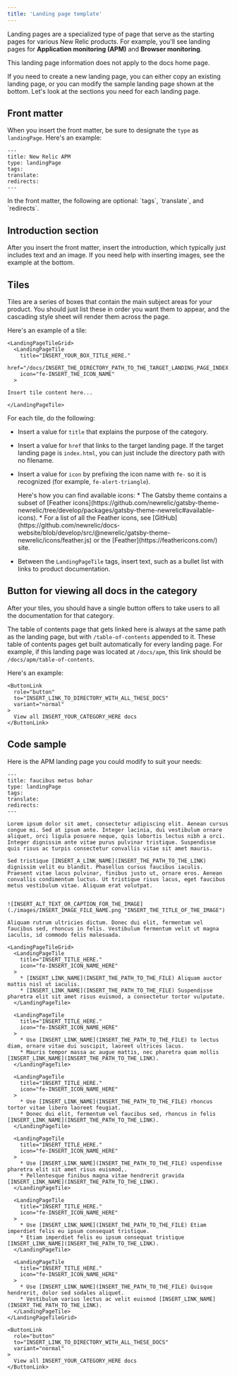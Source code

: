 ```yaml
---
title: 'Landing page template'
---
```


Landing pages are a specialized type of page that serve as the starting pages for various New Relic products. For example, you'll see landing pages for **Application monitoring (APM)** and **Browser monitoring**. 

<Callout variant="tip">
  This landing page information does not apply to the docs home page.
</Callout>


If you need to create a new landing page, you can either copy an existing landing page, or you can modify the sample landing page shown at the bottom. Let's look at the sections you need for each landing page.

## Front matter

When you insert the front matter, be sure to designate the `type` as `landingPage`. Here's an example:

```
---
title: New Relic APM
type: landingPage
tags:
translate:
redirects:
---
```

<Callout variant="tip">
 In the front matter, the following are optional: `tags`, `translate`, and `redirects`. 
</Callout>

## Introduction section

After you insert the front matter, insert the introduction, which typically just includes text and an image. If you need help with inserting images, see the example at the bottom.

## Tiles

Tiles are a series of boxes that contain the main subject areas for your product. You should just list these in order you want them to appear, and the cascading style sheet will render them across the page.

Here's an example of a tile: 

```
<LandingPageTileGrid>
  <LandingPageTile
    title="INSERT_YOUR_BOX_TITLE_HERE."
    href="/docs/INSERT_THE_DIRECTORY_PATH_TO_THE_TARGET_LANDING_PAGE_INDEX.HTML"
    icon="fe-INSERT_THE_ICON_NAME"
  >

Insert tile content here...

</LandingPageTile>
```
For each tile, do the following:

* Insert a value for `title` that explains the purpose of the category.
* Insert a value for `href` that links to the target landing page. If the target landing page is `index.html`, you can just include the directory path with no filename.
* Insert a value for `icon` by prefixing the icon name with `fe-` so it is recognized (for example, `fe-alert-triangle`).

  <Callout variant="tip">
  Here's how you can find available icons:
  * The Gatsby theme contains a subset of [Feather icons](https://github.com/newrelic/gatsby-theme-newrelic/tree/develop/packages/gatsby-theme-newrelic#available-icons).
  * For a list of all the Feather icons, see [GitHub](https://github.com/newrelic/docs-website/blob/develop/src/@newrelic/gatsby-theme-newrelic/icons/feather.js) or the [Feather](https://feathericons.com/) site.
  </Callout>
* Between the `LandingPageTile` tags, insert text, such as a bullet list with links to product documentation.

## Button for viewing all docs in the category

After your tiles, you should have a single button offers to take users to all the documentation for that category. 

The table of contents page that gets linked here is always at the same path as the landing page, but with `/table-of-contents` appended to it. These table of contents pages get built automatically for every landing page. For example, if this landing page was located at `/docs/apm`, this link should be `/docs/apm/table-of-contents`.

Here's an example:

```
<ButtonLink
  role="button"
  to="INSERT_LINK_TO_DIRECTORY_WITH_ALL_THESE_DOCS"
  variant="normal"
>
  View all INSERT_YOUR_CATEGORY_HERE docs
</ButtonLink>
```

## Code sample

Here is the APM landing page you could modify to suit your needs:

```
---
title: faucibus metus bohar
type: landingPage
tags:
translate:
redirects:
---

Lorem ipsum dolor sit amet, consectetur adipiscing elit. Aenean cursus congue mi. Sed at ipsum ante. Integer lacinia, dui vestibulum ornare aliquet, orci ligula posuere neque, quis lobortis lectus nibh a orci. Integer dignissim ante vitae purus pulvinar tristique. Suspendisse quis risus ac turpis consectetur convallis vitae sit amet mauris.

Sed tristique [INSERT_A_LINK_NAME](INSERT_THE_PATH_TO_THE_LINK) dignissim velit eu blandit. Phasellus cursus faucibus iaculis. Praesent vitae lacus pulvinar, finibus justo ut, ornare eros. Aenean convallis condimentum luctus. Ut tristique risus lacus, eget faucibus metus vestibulum vitae. Aliquam erat volutpat.


![INSERT_ALT_TEXT_OR_CAPTION_FOR_THE_IMAGE](./images/INSERT_IMAGE_FILE_NAME.png "INSERT_THE_TITLE_OF_THE_IMAGE")

Aliquam rutrum ultricies dictum. Donec dui elit, fermentum vel faucibus sed, rhoncus in felis. Vestibulum fermentum velit ut magna iaculis, id commodo felis malesuada.

<LandingPageTileGrid>
  <LandingPageTile
    title="INSERT_TITLE_HERE."
    icon="fe-INSERT_ICON_NAME_HERE"
  >
    * [INSERT_LINK_NAME](INSERT_THE_PATH_TO_THE_FILE) Aliquam auctor mattis nisl ut iaculis.
    * [INSERT_LINK_NAME](INSERT_THE_PATH_TO_THE_FILE) Suspendisse pharetra elit sit amet risus euismod, a consectetur tortor vulputate. 
  </LandingPageTile>

  <LandingPageTile
    title="INSERT_TITLE_HERE."
    icon="fe-INSERT_ICON_NAME_HERE"
  >
    * Use [INSERT_LINK_NAME](INSERT_THE_PATH_TO_THE_FILE) to lectus diam, ornare vitae dui suscipit, laoreet ultrices lacus.
    * Mauris tempor massa ac augue mattis, nec pharetra quam mollis [INSERT_LINK_NAME](INSERT_THE_PATH_TO_THE_LINK).
  </LandingPageTile>

  <LandingPageTile
    title="INSERT_TITLE_HERE."
    icon="fe-INSERT_ICON_NAME_HERE"
  >
    * Use [INSERT_LINK_NAME](INSERT_THE_PATH_TO_THE_FILE) rhoncus tortor vitae libero laoreet feugiat.
    * Donec dui elit, fermentum vel faucibus sed, rhoncus in felis [INSERT_LINK_NAME](INSERT_THE_PATH_TO_THE_LINK).
  </LandingPageTile>

  <LandingPageTile
    title="INSERT_TITLE_HERE."
    icon="fe-INSERT_ICON_NAME_HERE"
  >
    * Use [INSERT_LINK_NAME](INSERT_THE_PATH_TO_THE_FILE) uspendisse pharetra elit sit amet risus euismod,.
    * Pellentesque finibus magna vitae hendrerit gravida [INSERT_LINK_NAME](INSERT_THE_PATH_TO_THE_LINK).
  </LandingPageTile>

  <LandingPageTile
    title="INSERT_TITLE_HERE."
    icon="fe-INSERT_ICON_NAME_HERE"
  >
    * Use [INSERT_LINK_NAME](INSERT_THE_PATH_TO_THE_FILE) Etiam imperdiet felis eu ipsum consequat tristique.
    * Etiam imperdiet felis eu ipsum consequat tristique [INSERT_LINK_NAME](INSERT_THE_PATH_TO_THE_LINK).
  </LandingPageTile>

  <LandingPageTile
    title="INSERT_TITLE_HERE."
    icon="fe-INSERT_ICON_NAME_HERE"
  >
    * Use [INSERT_LINK_NAME](INSERT_THE_PATH_TO_THE_FILE) Quisque hendrerit, dolor sed sodales aliquet.
    * Vestibulum varius lectus ac velit euismod [INSERT_LINK_NAME](INSERT_THE_PATH_TO_THE_LINK).
  </LandingPageTile>
</LandingPageTileGrid>

<ButtonLink
  role="button"
  to="INSERT_LINK_TO_DIRECTORY_WITH_ALL_THESE_DOCS"
  variant="normal"
>
  View all INSERT_YOUR_CATEGORY_HERE docs
</ButtonLink>
```
